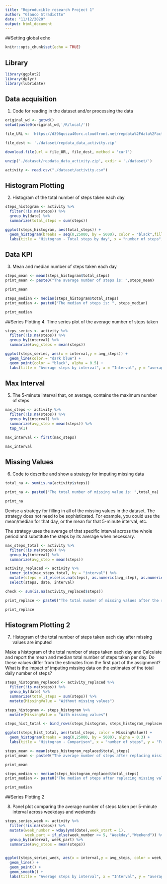 ```yaml
---
title: "Reproducible research Project 1"
author: "Glauco Stradiotto"
date: "11/12/2020"
output: html_document
---
```


##Setting global echo 

```r
knitr::opts_chunk$set(echo = TRUE)
```

## Library

```r

library(ggplot2)
library(dplyr)
library(lubridate)


```


## Data acquisition
 1. Code for reading in the dataset and/or processing the data

```r

original_wd <- getwd()
setwd(paste0(original_wd,'/R/local/'))

file_URL <- 'https://d396qusza40orc.cloudfront.net/repdata%2Fdata%2Factivity.zip'

file_dest <- './dataset/repdata_data_activity.zip'

download.file(url = file_URL, file_dest, method = 'curl')

unzip('./dataset/repdata_data_activity.zip', exdir = './dataset/')

activity <- read.csv("./dataset/activity.csv")

```

## Histogram Plotting
2. Histogram of the total number of steps taken each day

```r

steps_histogram <- activity %>%
  filter(!is.na(steps)) %>%
  group_by(date) %>%
  summarize(total_steps = sum(steps))

ggplot(steps_histogram, aes(total_steps)) +
  geom_histogram(breaks = seq(0,25000, by = 5000), color = "black",fill = "cyan", alpha = 0.3) +
  labs(title = "Histogram - Total steps by day", x = "number of steps", y = "Frequency")

```


## Data KPI
3. Mean and median number of steps taken each day

```r

steps_mean <- mean(steps_histogram$total_steps)
print_mean <- paste0("The average number of steps is: ",steps_mean)

print_mean

```

```r

steps_median <- median(steps_histogram$total_steps)
print_median <- paste0("The median of steps is: ", steps_median)

print_median 

```

##Series Plotting
4. Time series plot of the average number of steps taken

```r

steps_series <- activity %>%
  filter(!is.na(steps)) %>%
  group_by(interval) %>%
  summarize(avg_steps = mean(steps))

ggplot(steps_series, aes(x = interval,y = avg_steps)) +
  geom_line(color = "dark blue") +
  geom_point(color = "black", alpha = 0.5) + 
  labs(title = "Average steps by interval", x = "Interval", y = "average of steps by day")


```

## Max Interval
5. The 5-minute interval that, on average, contains the maximum number of steps

```r

max_steps <- activity %>%
  filter(!is.na(steps)) %>%
  group_by(interval) %>%
  summarize(avg_step = mean(steps)) %>%
  top_n(1)

max_interval <- first(max_steps)

max_interval


```

## Missing Values
6. Code to describe and show a strategy for imputing missing data

```r

total_na <- sum(is.na(activity$steps))

print_na <- paste0("The total number of missing value is: ",total_na)

print_na

```

Devise a strategy for filling in all of the missing values in the dataset. The strategy does not need to be sophisticated. For example, you could use the mean/median for that day, or the mean for that 5-minute interval, etc.

The strategy uses the average of that specific interval across the whole period and substitute the steps by its average when necessary.

```r
max_steps_total <- activity %>%
  filter(!is.na(steps)) %>%
  group_by(interval) %>%
  summarize(avg_step = mean(steps))

activity_replaced <- activity %>%
  inner_join(max_steps_total, by = "interval") %>%
  mutate(steps = if_else(is.na(steps), as.numeric(avg_step), as.numeric(steps))) %>%
  select(steps, date, interval)

check <- sum(is.na(activity_replaced$steps))

print_replace <- paste0("The total number of missing values after the replacement is: ", check)

print_replace
```


## Histogram Plotting 2

7. Histogram of the total number of steps taken each day after missing values are imputed

Make a histogram of the total number of steps taken each day and Calculate and report the mean and median total number of steps taken per day. Do these values differ from the estimates from the first part of the assignment? What is the impact of imputing missing data on the estimates of the total daily number of steps?

```r

steps_histogram_replaced <- activity_replaced %>%
  filter(!is.na(steps)) %>%
  group_by(date) %>%
  summarize(total_steps = sum(steps)) %>%
  mutate(MissingValue = "Without missing values")

steps_histogram <- steps_histogram %>%
  mutate(MissingValue = "With missing values")

steps_hist_total <- bind_rows(steps_histogram, steps_histogram_replaced)

ggplot(steps_hist_total, aes(total_steps, color = MissingValue)) +
  geom_histogram(breaks = seq(0,25000, by = 5000), alpha = 0.3) +
  labs(title = "Histogram - Comparison", x = "number of steps", y = "Frequency")

```



```r

steps_mean <- mean(steps_histogram_replaced$total_steps)
print_mean <- paste0("The average number of steps after replacing missing values is: ",steps_mean)

print_mean

```

```r

steps_median <- median(steps_histogram_replaced$total_steps)
print_median <- paste0("The median of steps after replacing missing values is: ", steps_median)

print_median 

```


##Series Plotting 2

8. Panel plot comparing the average number of steps taken per 5-minute interval across weekdays and weekends

```r

steps_series_week <- activity %>%
  filter(!is.na(steps)) %>%
  mutate(week_number = wday(ymd(date),week_start = 1),
         week_part = if_else(week_number <= 5, "Weekday","Weekend")) %>%
  group_by(interval, week_part) %>%
  summarize(avg_steps = mean(steps))
  

ggplot(steps_series_week, aes(x = interval,y = avg_steps, color = week_part)) +
  geom_line() +
  geom_point() +
  geom_smooth() +
  labs(title = "Average steps by interval", x = "Interval", y = "average of steps by day")


```
